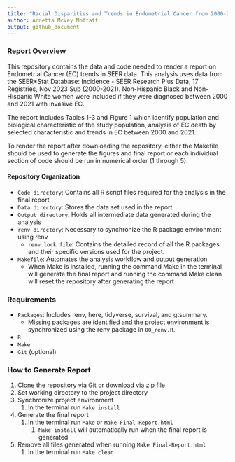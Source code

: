 ```yaml
---
title: "Racial Disparities and Trends in Endometrial Cancer from 2000-2021"
author: Arnetta McVey Moffatt
output: github_document
---
```


### Report Overview

This repository contains the data and code needed to render a report on Endometrial Cancer (EC) trends in SEER data. This analysis uses data from the SEER\*Stat Database: Incidence - SEER Research Plus Data, 17 Registries, Nov 2023 Sub (2000-2021). Non-Hispanic Black and Non-Hispanic White women were included if they were diagnosed between 2000 and 2021 with invasive EC.

The report includes Tables 1-3 and Figure 1 which identify population and biological characteristic of the study population, analysis of EC death by selected characteristic and trends in EC between 2000 and 2021.

To render the report after downloading the repository, either the Makefile should be used to generate the figures and final report or each individual section of code should be run in numerical order (1 through 5).

#### Repository Organization

-   `Code directory`: Contains all R script files required for the analysis in the final report
-   `Data directory`: Stores the data set used in the report
-   `Output directory`: Holds all intermediate data generated during the analysis
-   `renv directory`: Necessary to synchronize the R package environment using renv
    -   `renv.lock file`: Contains the detailed record of all the R packages and their specific versions used for the project.
-   `Makefile`: Automates the analysis workflow and output generation
    -   When Make is installed, running the command Make in the terminal will generate the final report and running the command Make clean will reset the repository after generating the report

### Requirements

-   `Packages`: Includes renv, here, tidyverse, survival, and gtsummary.
    -   Missing packages are identified and the project environment is synchronized using the renv package in `00_renv.R`.
-   `R`
-   `Make`
-   `Git` (optional)

### How to Generate Report

1.  Clone the repository via Git or download via zip file
2.  Set working directory to the project directory
3.  Synchronize project environment
    1.  In the terminal run `Make install`
4.  Generate the final report
    1.  In the terminal run `Make` or `Make Final-Report.html`
        1.  `Make install` will automatically run when the final report is generated
5.  Remove all files generated when running `Make Final-Report.html`
    1.  In the terminal run `Make clean`
